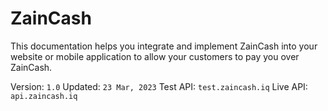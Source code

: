 # ZainCash

This documentation helps you integrate and implement ZainCash into your website or mobile application to allow your customers to pay you over ZainCash.

Version: `1.0`
Updated: `23 Mar, 2023`
Test API: `test.zaincash.iq`
Live API: `api.zaincash.iq`